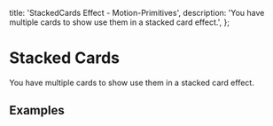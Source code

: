   title: 'StackedCards Effect - Motion-Primitives',
  description:
    'You have multiple cards to show use them in a stacked card effect.',
};


# Stacked Cards

You have multiple cards to show use them in a stacked card effect.

## Examples

<StackedCardsExample />